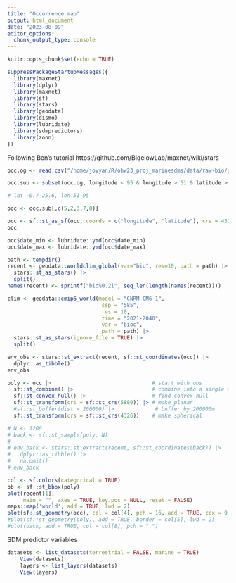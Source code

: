 ```yaml
---
title: "Occurrence map"
output: html_document
date: "2023-08-09"
editor_options: 
  chunk_output_type: console
---
```


```r
knitr::opts_chunk$set(echo = TRUE)
```

```r
suppressPackageStartupMessages({
  library(maxnet)
  library(dplyr)
  library(maxnet)
  library(sf)
  library(stars)
  library(geodata)
  library(dismo)
  library(lubridate)
  library(sdmpredictors)
  library(zoon)
})
```

Following Ben's tutorial https://github.com/BigelowLab/maxnet/wiki/stars

```r
occ.og <- read.csv("/home/jovyan/R/ohw23_proj_marinesdms/data/raw-bio/green_turtles.csv")

occ.sub <- subset(occ.og, longitude < 95 & longitude > 51 & latitude > -0.7 & latitude < 25.6)

# lat -0.7-25.6, lon 51-95

occ <- occ.sub[,c(5,2,3,7,8)]
```

```r
occ <- sf::st_as_sf(occ, coords = c("longitude", "latitude"), crs = 4326)
occ

occ$date_min <- lubridate::ymd(occ$date_min)
occ$date_max <- lubridate::ymd(occ$date_max)
```

```r
path <- tempdir()
recent <- geodata::worldclim_global(var="bio", res=10, path = path) |>
  stars::st_as_stars() |>
  split()
names(recent) <- sprintf("bio%0.2i", seq_len(length(names(recent))))
```

```r
clim <- geodata::cmip6_world(model = "CNRM-CM6-1", 
                              ssp = "585", 
                              res = 10, 
                              time = "2021-2040",
                              var = "bioc",
                              path = path) |>
  stars::st_as_stars(ignore_file = TRUE) |>
  split()
```

```r
env_obs <- stars::st_extract(recent, sf::st_coordinates(occ)) |>
  dplyr::as_tibble()
env_obs
```

```r
poly <- occ |>                                # start with obs
  sf::st_combine() |>                         # combine into a single multipoint
  sf::st_convex_hull() |>                     # find convex hull
  sf::st_transform(crs = sf::st_crs(5880)) |> # make planar
  #sf::st_buffer(dist = 200000) |>             # buffer by 200000m
  sf::st_transform(crs = sf::st_crs(4326))    # make spherical
```

```r
# N <- 1200
# back <- sf::st_sample(poly, N)
# 
# env_back <- stars::st_extract(recent, sf::st_coordinates(back)) |>
#   dplyr::as_tibble() |>
#   na.omit()
# env_back
```

```r
col <- sf.colors(categorical = TRUE)
bb <- sf::st_bbox(poly)
plot(recent[1], 
     main = "", axes = TRUE, key.pos = NULL, reset = FALSE)
maps::map('world', add = TRUE, lwd = 2)
plot(sf::st_geometry(occ), col = col[4], pch = 16, add = TRUE, cex = 0.8)
#plot(sf::st_geometry(poly), add = TRUE, border = col[5], lwd = 2)
#plot(back, add = TRUE, col = col[8], pch = ".")
```

SDM predictor variables

```r
datasets <- list_datasets(terrestrial = FALSE, marine = TRUE)
    View(datasets)
    layers <- list_layers(datasets)
    View(layers)
```

